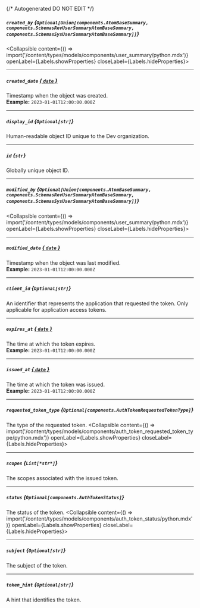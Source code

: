 {/* Autogenerated DO NOT EDIT  */}

##### `created_by` *{`Optional[Union[components.AtomBaseSummary, components.SchemasRevUserSummaryAtomBaseSummary, components.SchemasSysUserSummaryAtomBaseSummary]]`}*
<Collapsible content={() => import('/content/types/models/components/user_summary/python.mdx')} openLabel={Labels.showProperties} closeLabel={Labels.hideProperties}>
</Collapsible>

---
##### `created_date` [*{ `date` }*](https://docs.python.org/3/library/datetime.html#date-objects)
Timestamp when the object was created.
<br/>
**Example:** `2023-01-01T12:00:00.000Z`

---
##### `display_id` *{`Optional[str]`}*
Human\-readable object ID unique to the Dev organization.

---
##### `id` *{`str`}*
Globally unique object ID.

---
##### `modified_by` *{`Optional[Union[components.AtomBaseSummary, components.SchemasRevUserSummaryAtomBaseSummary, components.SchemasSysUserSummaryAtomBaseSummary]]`}*
<Collapsible content={() => import('/content/types/models/components/user_summary/python.mdx')} openLabel={Labels.showProperties} closeLabel={Labels.hideProperties}>
</Collapsible>

---
##### `modified_date` [*{ `date` }*](https://docs.python.org/3/library/datetime.html#date-objects)
Timestamp when the object was last modified.
<br/>
**Example:** `2023-01-01T12:00:00.000Z`

---
##### `client_id` *{`Optional[str]`}*
An identifier that represents the application that requested the
token. Only applicable for application access tokens.


---
##### `expires_at` [*{ `date` }*](https://docs.python.org/3/library/datetime.html#date-objects)
The time at which the token expires.
<br/>
**Example:** `2023-01-01T12:00:00.000Z`

---
##### `issued_at` [*{ `date` }*](https://docs.python.org/3/library/datetime.html#date-objects)
The time at which the token was issued.
<br/>
**Example:** `2023-01-01T12:00:00.000Z`

---
##### `requested_token_type` *{`Optional[components.AuthTokenRequestedTokenType]`}*
The type of the requested token.
<Collapsible content={() => import('/content/types/models/components/auth_token_requested_token_type/python.mdx')} openLabel={Labels.showProperties} closeLabel={Labels.hideProperties}>
</Collapsible>

---
##### `scopes` *{`List[*str*]`}*
The scopes associated with the issued token.

---
##### `status` *{`Optional[components.AuthTokenStatus]`}*
The status of the token.
<Collapsible content={() => import('/content/types/models/components/auth_token_status/python.mdx')} openLabel={Labels.showProperties} closeLabel={Labels.hideProperties}>
</Collapsible>

---
##### `subject` *{`Optional[str]`}*
The subject of the token.

---
##### `token_hint` *{`Optional[str]`}*
A hint that identifies the token.


